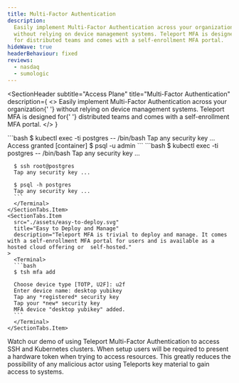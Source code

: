 ```yaml
---
title: Multi-Factor Authentication
description:
  Easily implement Multi-Factor Authentication across your organization
  without relying on device management systems. Teleport MFA is designed
  for distributed teams and comes with a self-enrollment MFA portal.
hideWave: true
headerBehaviour: fixed
reviews:
  - nasdaq
  - sumologic
---
```



<SectionHeader
  subtitle="Access Plane"
  title="Multi-Factor Authentication"
  description={
    <>
      Easily implement Multi-Factor Authentication across your organization{' '}
      without relying on device management systems. Teleport MFA is designed for{' '}
      distributed teams and comes with a self-enrollment MFA portal.
    </>
  }
>
  <NextImage
    src="./assets/animation-mfa.png"
    width={380}
    height={284}
    layout="intrinsic"
    alt="Multi-Factor Authentication"
  />
</SectionHeader>
<Section bg="gray">
  <SectionTabs>
    <SectionTabs.Item
      src="./assets/protect-sessions.svg"
      title="Protect Critical Sessions"
      description="Per-session MFA helps protect critical SSH and Kubernetes resources against compromised client certificates."
    >
      <Terminal>
      ```bash
      $ kubectl exec -ti postgres -- /bin/bash
      Tap any security key ...
      Access granted
      [container] $ psql -u admin
      ```
      </Terminal>
    </SectionTabs.Item>
    <SectionTabs.Item
      src="./assets/mfa.svg"
      title="MFA Everywhere"
      description="Teleport Access Plane adds multi-factor authentication for all layers of a technology stack. Works in the cloud, on-premises and for IOT on the edge."
    >
      <Terminal>
      ```bash
      $ kubectl exec -ti postgres -- /bin/bash
      Tap any security key ...

      $ ssh root@postgres
      Tap any security key ...

      $ psql -h postgres
      Tap any security key ...
      ```
      </Terminal>
    </SectionTabs.Item>
    <SectionTabs.Item
      src="./assets/easy-to-deploy.svg"
      title="Easy to Deploy and Manage"
      description="Teleport MFA is trivial to deploy and manage. It comes with a self-enrollment MFA portal for users and is available as a hosted cloud offering or  self-hosted."
    >
      <Terminal>
      ```bash
      $ tsh mfa add

      Choose device type [TOTP, U2F]: u2f
      Enter device name: desktop yubikey
      Tap any *registered* security key
      Tap your *new* security key
      MFA device "desktop yubikey" added.
      ```
      </Terminal>
    </SectionTabs.Item>

  </SectionTabs>
</Section>

<Section bg="purple">
  <Feedback reviews={meta.reviews} dark />
</Section>
<Section bg="white">
  <SectionVideo title="Demo Video" videoId="j8Ze7HhjFGw">
    Watch our demo of using Teleport Multi-Factor Authentication to access SSH
    and Kubernetes clusters. When setup users will be required to present a
    hardware token when trying to access resources. This greatly reduces the
    possibility of any malicious actor using Teleports key material to gain
    access to systems.
  </SectionVideo>
</Section>
<TryTeleport />
